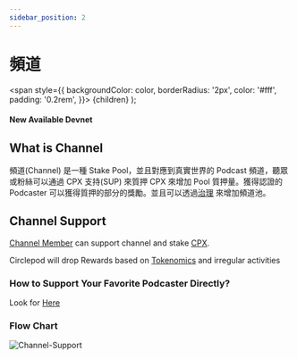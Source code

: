 ```yaml
---
sidebar_position: 2
---
```


# 頻道

  <span
    style={{
      backgroundColor: color,
      borderRadius: '2px',
      color: '#fff',
      padding: '0.2rem',
    }}>
    {children}
  </span>
);

#### New Available <Highlight color="#25c2a0">Devnet</Highlight>

## What is Channel

頻道(Channel) 是一種 Stake Pool，並且對應到真實世界的 Podcast 頻道，聽眾或粉絲可以通過 CPX 支持(SUP) 來質押 CPX 來增加 Pool 質押量。獲得認證的 Podcaster 可以獲得質押的部分的獎勵。並且可以透過[治理](/docs/governance) 來增加頻道池。

## Channel Support

[Channel Member](/docs/channel-member) can support channel and stake [CPX](/docs/tokenomics).

Circlepod will drop Rewards based on [Tokenomics](/docs/tokenomics) and irregular activities

### How to Support Your Favorite Podcaster Directly?

Look for [Here](/docs/activity/support)


### Flow Chart
![Channel-Support](/img/channel/Channel-Support.svg)
